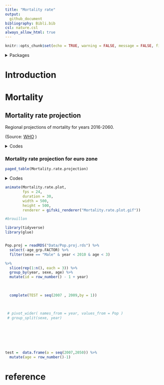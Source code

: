 ```yaml
---
title: "Mortality rate"
output:
  github_document
bibliography: Bibli.bib
csl: nature.csl
always_allow_html: true
---
```


```r
knitr::opts_chunk$set(echo = TRUE, warning = FALSE, message = FALSE, fig.align='center')
```

<details>
<summary>Packages</summary>
<p>

```r
want = c("dplyr",
         "stringr",
         "rmarkdown",
         "stats", 
         "tidyverse",
         "zoo", 
         "gganimate")

have = want %in% rownames(installed.packages())

# Install the packages that we miss
if ( any(!have) ) { install.packages( want[!have] ) }

# Load the packages
junk <- lapply(want, library, character.only = T)

# Remove the objects we created
rm(have, want, junk)

```
</details> 



# Introduction

# Mortality 

## Mortality rate projection

Regional projections of mortality for years 2016-2060.

(Source: [WHO](https://www.who.int/healthinfo/global_burden_disease/projections/en/) )

<details>
<summary>Codes</summary>
<p>

```r

sexe = c( "Male","Male","Male","Male","Male","Male","Female","Female","Female","Female","Female","Female","Male","Female")
age_grp = c(	"00-04",	"05-14",	"15-29",	"30-49",	"50-69",	"80",		"00-04",	"05-14",	"15-29",	"30-49",	"50-69",	"80","150","150")
Y2016 = c(0.00205,	0.00020,	0.00103,	0.00315,	0.01368,	0.06716,0.00174,	0.00015,	0.00042,	0.00131,	0.00643,	0.05791,1,1)

Y2030 = c(0.00127,	0.00016,	0.00079,	0.00266,	0.01076,	0.06051,	0.00108,	0.00012,	0.00034,	0.00118,	0.00588,	0.04796,1,1)

Y2045 = c(0.00087,	0.00013,	0.00074,	0.00203,	0.00902,	0.05864,	0.00075,	0.00010,	0.00030,	0.00092,	0.00514,	0.04965,1,1)

Y2060 = c(0.00065,	0.00012,	0.00067,	0.00188,	0.00714,	0.05645,	0.00057,	0.00009,	0.00027,	0.00084,	0.00440,	0.04833,1,1)

Mortality.rate.projection = data.frame(sexe,age_grp,Y2016, Y2030,Y2045,Y2060 )

```
</details> 


### Mortality rate projection for euro zone
```r
paged_table(Mortality.rate.projection)
```

<details>
<summary>Codes</summary>
<p>

### Percentage change
```r

Mortality.rate.projection.age = Mortality.rate.projection %>% 
  filter(age_grp != "Total") %>%
  mutate(from = as.numeric(str_replace(string = age_grp,
            pattern = "(^\\d+).*",
            replacement = "\\1")),
         to = as.numeric(ifelse(nchar(age_grp) == 5,
                           substring(age_grp, 4,5),
                           from)),
         age = round((from+to)/2)) %>%
  group_by(sexe)  %>%
 complete(age = seq(min(age), max(age), by = 1))  %>%
  mutate(across(c(Y2016:Y2060), na.approx)) %>%
  select(!c(age_grp, from, to)) %>% 
  pivot_longer(!c(sexe, age), names_to = "Year", values_to = "Mortality_rate") %>% 
  mutate(Year = as.numeric(gsub("Y","",Year)))%>%
  group_by(sexe, age) %>% 
 complete(Year = seq(min(Year), max(Year), by = 1)) %>% 
  mutate(Mortality_rate = na.approx(Mortality_rate))


Mortality.rate.plot <- Mortality.rate.projection.age %>% 
  filter(age < 90) 

  
Mortality.rate.plot <- ggplot(subset(Mortality.rate.plot, sexe %in% "Male"), 
       aes(x = age,
           y = Mortality_rate,
           group = sexe,
           fill = sexe)) +
  geom_col(stat = 'identity',
           alpha = 0.4) +
   geom_col(data = subset(Mortality.rate.plot, sexe %in% "Female"), 
            aes(x = age,
           y = Mortality_rate,
           group = sexe,
           fill = sexe,
           stat = 'identity'),
           alpha = 0.4) +
   scale_fill_manual(values = c("#E7B800", "#00AFBB")) +
  scale_color_manual(values = c("#E7B800", "#00AFBB"))+
  theme_minimal() +
  ylab("") +
  xlab("age") +
  theme(legend.position="top")

Mortality.rate.plot <- Mortality.rate.plot + 
 labs(
      title = "Mortality Rate Projection\nin France\n\n{closest_state}",
      caption = "\n\nData Source: /www.who.int/healthinfo/global_burden_disease"
     )

Mortality.rate.plot <- Mortality.rate.plot +
  theme(axis.text = element_text(size = 14),
        axis.text.x=element_blank(),
        axis.ticks.x=element_blank(),
       legend.key.size = unit(0.75, "cm"),
       legend.text = element_text(size = 15,face = "bold"),
       legend.title = element_blank(),
       plot.title = element_text(size = 22,hjust = 0.5,face = "bold"),
       plot.subtitle = element_text(size = 14, hjust = 0.5,face = "bold"),
       axis.title.x = element_text(size = 12,face = "bold"),
       plot.caption = element_text(size = 12, hjust = 0.5,face = "italic",color = "gray"))


Mortality.rate.plot <- Mortality.rate.plot + 
  transition_states(Year,
                    transition_length = 0.25,
                    state_length = 0.25) + 
  enter_fade() +
  exit_fade() + 
  ease_aes('cubic-in-out')

```
</details> 



```r
animate(Mortality.rate.plot,
        fps = 24,
        duration = 30,
        width = 500,
        height = 500,
        renderer = gifski_renderer("Mortality.rate.plot.gif"))
```

```r

#brouillon

library(tidyverse)
library(glue)


Pop.proj = readRDS("Data/Pop.proj.rds") %>% 
  select(-age_grp.FACTOR) %>% 
  filter(sexe == "Male" & year < 2010 & age < 3)

%>% 
  slice(rep(1:n(), each = 3)) %>% 
  group_by(year, sexe, age) %>% 
  mutate(id = row_number() - 1 + year)
  
  
  
  complete(TEST = seq(2007 , 2009,by = 1))
  
  
  
 # pivot_wider( names_from = year, values_from = Pop )
 # group_split(sexe, year) 







test =  data.frame(a = seq(2007,2050)) %>% 
  mutate(age = row_number()-1)

```


# reference